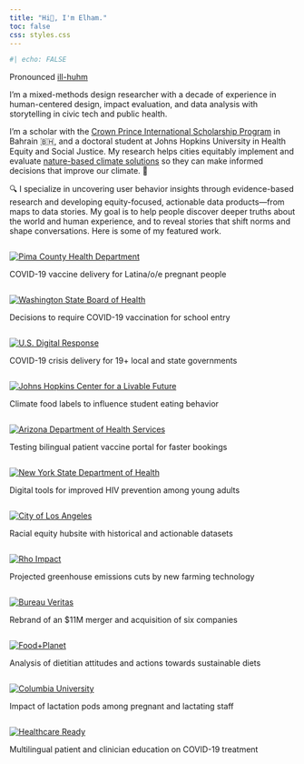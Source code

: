 ```yaml
---
title: "Hi👋, I'm Elham."
toc: false
css: styles.css
---
```


```r
#| echo: FALSE
```

<p class="description">

Pronounced <a href="https://www.name-coach.com/elham-ali">ill-huhm</a>

</p>

I'm a mixed-methods design researcher with a decade of experience in human-centered design, impact evaluation, and data analysis with storytelling in civic tech and public health.

I'm a scholar with the [Crown Prince International Scholarship Program](https://www.cpisp.bh/) in Bahrain 🇧🇭, and a doctoral student at Johns Hopkins University in Health Equity and Social Justice. My research helps cities equitably implement and evaluate [nature-based climate solutions](https://www.nature.org/en-us/what-we-do/our-insights/perspectives/natural-climate-solutions/) so they can make informed decisions that improve our climate. 🌿

🔍 I specialize in uncovering user behavior insights through evidence-based research and developing equity-focused, actionable data products---from maps to data stories. My goal is to help people discover deeper truths about the world and human experience, and to reveal stories that shift norms and shape conversations. Here is some of my featured work.

::: featured-work
::: work-item
```         
```

[![Pima County Health Department](images/featured/pchd.png)](/featured-work/pchd/pchd.qmd)

COVID-19 vaccine delivery for Latina/o/e pregnant people
:::

::: work-item
```         
```

[![Washington State Board of Health](images/featured/wsboh.png)](/featured-work/wsbh/wsbh.qmd)

Decisions to require COVID-19 vaccination for school entry
:::

::: work-item
```         
```

[![U.S. Digital Response](images/featured/usdr.png){fig-alt="Image of a U.S. flag being held by a white hand with a blurred background"}](/featured-work/1-usdr/usdr.qmd)

COVID-19 crisis delivery for 19+ local and state governments
:::

::: work-item
```         
```

[![Johns Hopkins Center for a Livable Future](images/featured/clf.jpg)](/featured-work/clf/clf.qmd)

Climate food labels to influence student eating behavior
:::

::: work-item
```         
```

[![Arizona Department of Health Services](images/featured/azdhs.png)](/featured-work/azdhs/azdhs.qmd)

Testing bilingual patient vaccine portal for faster bookings
:::

::: work-item
```         
```

[![New York State Department of Health](images/featured/2-nysdoh.jpg)](/featured-work/nysdoh/nysdoh.qmd)

Digital tools for improved HIV prevention among young adults
:::

::: work-item
```         
```

[![City of Los Angeles](images/featured/la.png)](/featured-work/la/la.qmd)

Racial equity hubsite with historical and actionable datasets
:::

::: work-item
```         
```

[![Rho Impact](images/featured/rho.png)](/featured-work/rho/rho.qmd)

Projected greenhouse emissions cuts by new farming technology‬
:::

::: work-item
```         
```

[![Bureau Veritas](images/featured/bva.png)](/featured-work/bva/bva.qmd)

Rebrand of an \$11M merger and acquisition of six companies
:::

::: work-item
```         
```

[![Food+Planet](images/featured/foodplanet.png)](/featured-work/foodplanet/foodplanet.qmd)

Analysis of dietitian attitudes and actions towards sustainable diets
:::

::: work-item
```         
```

[![Columbia University](images/featured/columbia.png)](/featured-work/columbia/columbia.qmd)

Impact of lactation pods among pregnant and lactating staff
:::

::: work-item
```         
```

[![Healthcare Ready](images/featured/healthcare.png)](/featured-work/healthcare/healthcare.qmd)

Multilingual patient and clinician education on COVID-19 treatment
:::
:::

